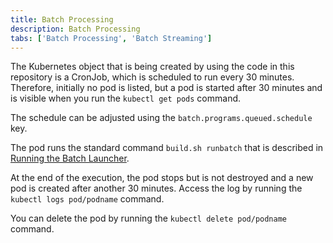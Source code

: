 ```yaml
---
title: Batch Processing
description: Batch Processing
tabs: ['Batch Processing', 'Batch Streaming']
---
```


The Kubernetes object that is being created by using the code in this repository is a CronJob, which is scheduled to run every 30 minutes.
Therefore, initially no pod is listed, but a pod is started after 30 minutes and is visible when you run the `kubectl get pods` command.

<InlineNotification>

The schedule can be adjusted using the `batch.programs.queued.schedule` key.

</InlineNotification>

The pod runs the standard command `build.sh runbatch` that is described in [Running the Batch Launcher](https://www.ibm.com/docs/en/spm/8.0.2?topic=launcher-running-batch).

At the end of the execution, the pod stops but is not destroyed and a new pod is created after another 30 minutes. Access the log by running the `kubectl logs pod/podname` command.

You can delete the pod by running the `kubectl delete pod/podname` command.
